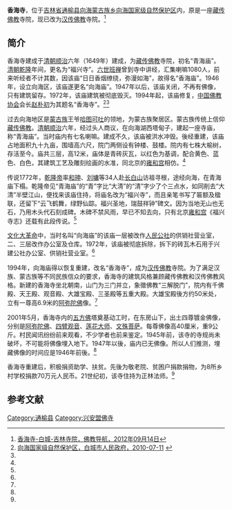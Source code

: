 '''香海寺'''，位于[[吉林省|吉林省]][[通榆县|通榆县]][[向海蒙古族乡|向海蒙古族乡]][[向海国家级自然保护区|向海国家级自然保护区]]内，原是一座[[藏传佛教|藏传佛教]]寺院，现已改为[[汉传佛教|汉传佛教]]寺院。<ref name=fjdh>[http://www.fjdh.com/ffzt/fjhy/ahsy2012/09/090758186163.html 香海寺-白城-吉林寺院，佛教导航，2012年09月14日]{{Dead link|date=2018年6月 |bot=InternetArchiveBot |fix-attempted=no }}</ref>

==简介==
香海寺建成于[[清朝|清朝]][[顺治|顺治]]六年（1649年）建成，为[[藏传佛教|藏传佛教]]寺院，初名“青海庙”。[[清朝|清朝]][[乾隆|乾隆]]年间，更名为“福兴寺”。[[六世班禅|六世班禅]]曾到寺中讲经，汇集喇嘛1080人，前来听经者不计其数，因该庙“日日香烟缭绕，弥漫如海”，故得名“香海庙”。1946年，设立向海区，该庙遂更名“向海庙”。1947年以后，该庙关闭，不再有佛像，只有建筑留存。1972年，该庙建筑被彻底毁灭。1994年起，该庙修复，[[中国佛教协会|中国佛教协会]]会长[[赵朴初|赵朴初]]为其题名“香海寺”。<ref>[http://www.bc.jl.gov.cn/content.jsp?id=4780 向海国家级自然保护区，白城市人民政府，2010-07-11] {{webarchive|url=https://web.archive.org/web/20130429152829/http://www.bc.jl.gov.cn/content.jsp?id=4780 |date=2013-04-29 }}</ref><ref name=fjdh/>

过去向海地区是[[蒙古族|蒙古族]]王爷[[哈图可吐|哈图可吐]]的领地，为蒙古族聚居区。蒙古族传统上信仰[[藏传佛教|藏传佛教]]。[[清朝|清朝]][[顺治|顺治]]六年，经过头人商议，在向海湖西塔甸子，建起一座寺庙，称“青海庙”。当时庙内有七名喇嘛。建成不久，该庙被洪水冲毁。後经重建，该庙占地面积九十九亩，围墙高六尺，院门两侧设有钟楼、鼓楼。院内有七株大榆树，存活至今。庙共三层，高12米，庙体是青砖灰瓦，以红色为基调，配合黄色、蓝色、白色，其建筑工艺及雕刻绘画的水准，同北京的[[雍和宫|雍和宫]]相仿。<ref name=fjdh/>

传说1772年，[[乾隆帝|乾隆帝]]率[[和珅|和珅]]、[[刘墉|刘墉]]等34人赴[[长白山|长白山]]访祖寻根，途经向海，在青海庙下榻。乾隆帝见“青海庙”的“青”字比“大清”的“清”字少了个三点水，如同削去“大清”半壁江山，便找来该庙住持，将庙名改为“福兴寺”，而且亲笔书写了匾额及楹联，还留下“云飞鹤舞，绿野仙踪。福兴圣地，瑞鼓祥钟”碑文。因为当地无山也无石，乃用木头代石刻成碑。木碑不禁风雨，早已不知去向，只有北京[[雍和宫|雍和宫]]《福兴寺志》还载有此段传说。<ref name=fjdh/>

[[文化大革命|文化大革命]]中，当时名叫“向海庙”的该庙一层被改作[[人民公社|人民公社]]的供销社营业室，二、三层改作办公室及仓库。1972年，该庙被彻底拆除，拆下的砖瓦木石用于兴建公社办公室、供销社营业室。<ref name=fjdh/>

1994年，向海庙得以恢复重建，改名“香海寺”，成为[[汉传佛教|汉传佛教]]寺院。为了满足汉族、蒙古族等不同民族信众的要求，香海寺的建筑风格兼顾藏传佛教和汉传佛教风格。新建的香海寺坐北朝南，山门为三门并立，象徵佛教“三解脱门”，院内有千佛殿、天王殿、观音殿、大雄宝殿、三圣殿等五重大殿。大雄宝殿後方约50米处，立有一尊高6.9米的[[阿弥陀佛|阿弥陀佛]]像。<ref name=fjdh/>

2001年5月，香海寺内的[[五方佛|五方佛]]塔奠基动工时，在东房山下，出土四尊镀金佛像，分别是[[阿弥陀佛|阿弥陀佛]]、[[四臂观音|四臂观音]]、[[莲花生|莲花大师]]、[[文殊菩萨|文殊菩萨]]。每尊佛像高40厘米，重9公斤。村民闻讯纷纷前来观看，不少学者也前来鉴定。1945年前，该寺的寺规尚未破坏，不可能将佛像埋入地下。1947年以後，庙内已无佛像。所以人们推测，埋藏佛像的时间应是1946年前後。<ref name=fjdh/>

香海寺重建后，积极捐资助学、扶贫。先後为敬老院、贫困户捐款捐物，为8所乡村学校捐款70万元人民币。21世纪初，该寺住持为正林法师。<ref name=fjdh/>

==参考文献==
{{reflist}}

[[Category:通榆县|Category:通榆县]]
[[Category:兴安盟佛寺|Category:兴安盟佛寺]]
